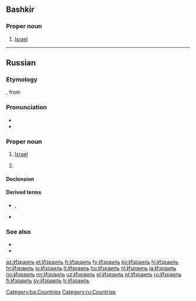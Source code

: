 ==Bashkir==

===Proper noun===
{{head|ba|proper noun}}

# [[Israel]]

[[Category:ba:Countries]]

----

==Russian==
{{wikipedia|lang=ru}}

===Etymology===
{{bor|ru|grc|Ἰσρᾱήλ||Israel}}, from {{etyl|he|ru}} {{m|he|יִשְׂרָאֵל||Israel|tr=yisra'él}}

===Pronunciation===
* {{ru-IPA|Изра́иль}}
* {{audio|Ru-Израиль.ogg|Audio|lang=ru}}

===Proper noun===
{{ru-proper noun+|Изра́иль|m|a=ia}}

# {{lb|ru|inanimate}} [[Israel]] {{gloss|country}}
# {{lb|ru|animate}} {{given name|male|lang=ru|from=Hebrew|eq=Israel}}

====Declension====
{{ru-noun-table|Изра́иль|m|n=sg|a=ia}}
{{ru-noun-old|Изра́иль|m|n=sg|a=ia}}

====Derived terms====
* {{l|ru|израильтя́нин}}, {{l|ru|израильтя́нка}}
* {{l|ru|изра́ильский}}

===See also===
* {{l|ru|Израи́л|gloss=Israel, person's name}}
* {{l|ru|Исраэ́ль|gloss=Israel, person's name}}

[[Category:ru:Countries]]

[[az:Израиль]]
[[et:Израиль]]
[[fr:Израиль]]
[[fy:Израиль]]
[[ko:Израиль]]
[[hi:Израиль]]
[[hr:Израиль]]
[[io:Израиль]]
[[lt:Израиль]]
[[hu:Израиль]]
[[nl:Израиль]]
[[ja:Израиль]]
[[no:Израиль]]
[[nn:Израиль]]
[[uz:Израиль]]
[[pl:Израиль]]
[[pt:Израиль]]
[[ru:Израиль]]
[[fi:Израиль]]
[[sv:Израиль]]
[[tr:Израиль]]